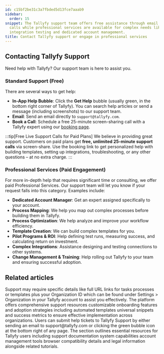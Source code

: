 ```yaml
---
id: c15bf2be31c3a7fbded5d13fce7aaab9
sidebar:
  order: 15
snippet: The Tallyfy support team offers free assistance through email and screen-sharing
  calls while professional services are available for complex needs like process mapping
  integration testing and dedicated account management.
title: Contact Tallyfy support or engage in professional services
---
```


## Contacting Tallyfy Support

Need help with Tallyfy? Our support team is here to assist you.

### Standard Support (Free)

There are several ways to get help:

*   **In-App Help Bubble**: Click the **Get Help** bubble (usually green, in the bottom right corner of Tallyfy). You can search help articles or send a message (including screenshots) to our support team.
*   **Email**: Send an email directly to `support@tallyfy.com`.
*   **Book a Call**: Schedule a free 25-minute screen-sharing call with a Tallyfy expert using our [booking page](https://tallyfy.com/booking/).

:::tip[Free Live Support Calls for Paid Plans]
We believe in providing great support. Customers on paid plans get **free, unlimited 25-minute support calls** via screen-share. Use the booking link to get personalized help with building templates, setting up integrations, troubleshooting, or any other questions – at no extra charge.
:::

### Professional Services (Paid Engagement)

For more in-depth help that requires significant time or consulting, we offer paid Professional Services. Our support team will let you know if your request falls into this category. Examples include:

*   **Dedicated Account Manager**: Get an expert assigned specifically to your account.
*   **Process Mapping**: We help you map out complex processes before building them in Tallyfy.
*   **Process Optimization**: We help analyze and improve your workflow efficiency.
*   **Template Creation**: We can build complex templates for you.
*   **Pilot Programs & ROI**: Help defining test runs, measuring success, and calculating return on investment.
*   **Complex Integrations**: Assistance designing and testing connections to other systems.
*   **Change Management & Training**: Help rolling out Tallyfy to your team and ensuring successful adoption.


## Related articles
<CardGrid>
<LinkTitleCard header="<b>Support > Provide necessary info to Tallyfy's support team</b>" href="/products/pro/miscellaneous/support/how-to-provide-necessary-info-to-tallyfy-support/" > Support may require specific details like full URL links for tasks processes or templates plus your Organization ID which can be found under Settings > Organization in your Tallyfy account to assist you effectively. </LinkTitleCard>
<LinkTitleCard header="<b>Miscellaneous > Support</b>" href="/products/pro/miscellaneous/support/" > The platform offers comprehensive support resources customizable onboarding features and adoption strategies including automated templates universal snippets and success metrics to ensure effective implementation across organizations. </LinkTitleCard>
<LinkTitleCard header="<b>Support > Submit a help ticket</b>" href="/products/pro/miscellaneous/support/how-do-i-submit-a-help-ticket-to-tallyfy/" > Users can submit help tickets to Tallyfy Support by either sending an email to support@tallyfy.com or clicking the green bubble icon at the bottom right of any page. </LinkTitleCard>
<LinkTitleCard header="<b>Pro > Miscellaneous</b>" href="/products/pro/miscellaneous/" > The section outlines essential resources for Tallyfy users including support documentation system capabilities account management tools browser compatibility details and legal information alongside related tutorials. </LinkTitleCard>
</CardGrid>